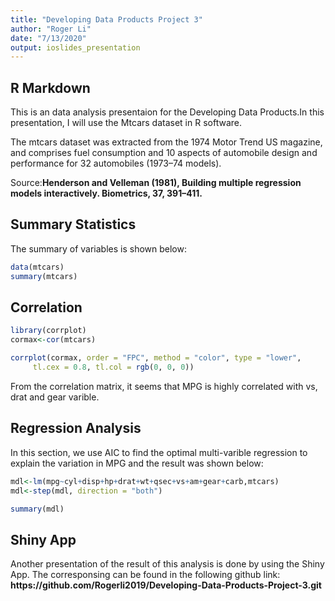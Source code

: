```yaml
---
title: "Developing Data Products Project 3"
author: "Roger Li"
date: "7/13/2020"
output: ioslides_presentation
---
```

## R Markdown
This is an data analysis presentaion for the Developing Data Products.In this presentation, I will use the Mtcars dataset in R software. 

The mtcars dataset was extracted from the 1974 Motor Trend US magazine, and comprises fuel consumption and 10 aspects of automobile design and performance for 32 automobiles (1973–74 models).

Source:**Henderson and Velleman (1981), Building multiple regression models interactively. Biometrics, 37, 391–411.**

## Summary Statistics
The summary of variables is shown below: 
```r
data(mtcars)
summary(mtcars)
```

## Correlation 
```r
library(corrplot)
cormax<-cor(mtcars)
```

```r
corrplot(cormax, order = "FPC", method = "color", type = "lower", 
     tl.cex = 0.8, tl.col = rgb(0, 0, 0))
```
From the correlation matrix, it seems that MPG is highly correlated with vs, drat and gear varible. 

## Regression Analysis
In this section, we use AIC to find the optimal multi-varible regression to explain the variation in MPG and the result was shown below:
```r
mdl<-lm(mpg~cyl+disp+hp+drat+wt+qsec+vs+am+gear+carb,mtcars)
mdl<-step(mdl, direction = "both")
```

```r
summary(mdl)
```

## Shiny App
Another presentation of the result of this analysis is done by using the Shiny App. The corresponsing can be found in the following github link:
    **https://github.com/Rogerli2019/Developing-Data-Products-Project-3.git**
